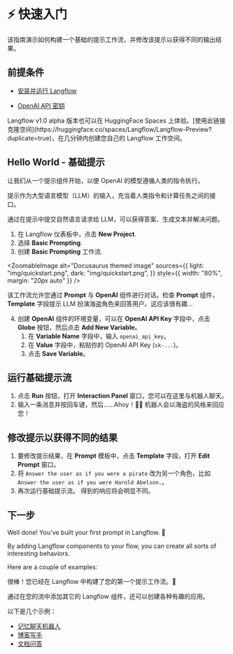 
# ⚡️ 快速入门

该指南演示如何构建一个基础的提示工作流，并修改该提示以获得不同的输出结果。

## 前提条件

* [安装并运行 Langflow](./install-langflow.mdx)

* [OpenAI API 密钥](https://platform.openai.com)

<Admonition type="info">
  Langflow v1.0 alpha 版本也可以在 HuggingFace Spaces 上体验。[使用此链接克隆空间](https://huggingface.co/spaces/Langflow/Langflow-Preview?duplicate=true)，在几分钟内创建您自己的 Langflow 工作空间。
</Admonition>

## Hello World - 基础提示

让我们从一个提示组件开始，以便 OpenAI 的模型遵循人类的指令执行。

提示作为大型语言模型（LLM）的输入，充当着人类指令和计算任务之间的接口。

通过在提示中提交自然语言请求给 LLM，可以获得答案、生成文本并解决问题。

1. 在 Langflow 仪表板中，点击 **New Project**.
2. 选择 **Basic Prompting**.
3. 创建 **Basic Prompting** 工作流.

<ZoomableImage
  alt="Docusaurus themed image"
  sources={{
    light: "img/quickstart.png",
    dark: "img/quickstart.png",
  }}
  style={{ width: "80%", margin: "20px auto" }}
/>

该工作流允许您通过 **Prompt** 与 **OpenAI** 组件进行对话。检查 **Prompt** 组件，**Template** 字段提示 LLM 扮演海盗角色来回答用户。这应该很有趣...

4. 创建 **OpenAI** 组件的环境变量，可以在 **OpenAI API Key** 字段中，点击 **Globe** 按钮，然后点击 **Add New Variable**。
    1. 在 **Variable Name** 字段中，输入 `openai_api_key`。
    2. 在 **Value** 字段中，粘贴你的 OpenAI API Key (`sk-...`)。
    3. 点击 **Save Variable**。

## 运行基础提示流

1. 点击 **Run** 按钮，打开 **Interaction Panel** 窗口，您可以在这里与机器人聊天。
2. 输入一条消息并按回车键，然后……Ahoy！🏴‍☠️ 机器人会以海盗的风格来回应您！

## 修改提示以获得不同的结果

1. 要修改提示结果，在 **Prompt** 模板中，点击 **Template** 字段，打开 **Edit Prompt** 窗口。
2. 将 `Answer the user as if you were a pirate` 改为另一个角色，比如 `Answer the user as if you were Harold Abelson.`。
3. 再次运行基础提示流。
得到的响应将会明显不同。

## 下一步

Well done! You've built your first prompt in Langflow. 🎉

By adding Langflow components to your flow, you can create all sorts of interesting behaviors.

Here are a couple of examples:

很棒！您已经在 Langflow 中构建了您的第一个提示工作流。🎉

通过在您的流中添加其它的 Langflow 组件，还可以创建各种有趣的应用。

以下是几个示例：

* [记忆聊天机器人](/starter-projects/memory-chatbot.mdx)
* [博客写手](/starter-projects/blog-writer.mdx)
* [文档问答](/starter-projects/document-qa.mdx)


